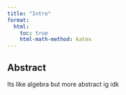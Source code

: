 ```yaml
---
title: "Intro"
format:
  html:
    toc: true
    html-math-method: katex
---
```


## Abstract

Its like algebra but more abstract ig idk